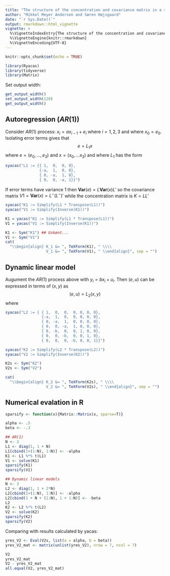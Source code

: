 ```yaml
---
title: "The structure of the concentration and covariance matrix in a simple state-space model"
author: "Mikkel Meyer Andersen and Søren Højsgaard"
date: "`r Sys.Date()`"
output: rmarkdown::html_vignette
vignette: >
  %\VignetteIndexEntry{The structure of the concentration and covariance matrix in a simple state-space model}
  %\VignetteEngine{knitr::rmarkdown}
  %\VignetteEncoding{UTF-8}
---
```


```r
knitr::opts_chunk$set(echo = TRUE)
```

```r
library(Ryacas)
library(tidyverse)
library(Matrix)
```

Set output width:

```r
get_output_width()
set_output_width(120)
get_output_width()
```



## Autoregression ($AR(1)$)

Consider $AR(1)$ process: $x_i = a x_{i-1} + e_i$ where $i=1,2,3$ and where $x_0=e_0$. Isolating error terms gives that
$$
 e = L_1 x
$$
where $e=(e_0, \dots, e_3)$ and $x=(x_0, \dots x_3)$ and where $L_1$ has the form
```r
syacas("L1 := {{ 1,  0,  0, 0}, 
               {-a,  1,  0, 0}, 
               { 0, -a,  1, 0}, 
               { 0,  0, -a, 1}}")
```

If error terms have variance $1$ then $\mathbf{Var}(e)=L \mathbf{Var}(x) L'$ so the covariance matrix $V1=\mathbf{Var}(x) = L^- (L^-)'$ while the concentration matrix is $K=L L'$

```r
syacas("K1 := Simplify(L1 * Transpose(L1))")
syacas("V1 := Simplify(Inverse(K1))")
```

```r
K1 = yacas("K1 := Simplify(L1 * Transpose(L1))")
V1 = yacas("V1 := Simplify(Inverse(K1))")
```

```r
K1 <- Sym("K1") ## Uskønt...
V1 <- Sym("V1")
cat(
  "\\begin{align} K_1 &= ", TeXForm(K1), " \\\\ 
                  V_1 &= ", TeXForm(V1), " \\end{align}", sep = "")
```

## Dynamic linear model

Augument the $AR(1)$ process above with $y_i=b x_i + u_i$. Then
$(e,u)$ can be expressed in terms of $(x,y)$ as
$$
(e,u) = L_2(x,y)
$$
where
```r
syacas("L2 := { { 1,  0,  0,  0, 0, 0, 0}, 
                {-a,  1,  0,  0, 0, 0, 0},   
                { 0, -a,  1,  0, 0, 0, 0}, 
                { 0,  0, -a,  1, 0, 0, 0},
                { 0, -b,  0,  0, 1, 0, 0}, 
                { 0,  0, -b,  0, 0, 1, 0}, 
                { 0,  0,  0, -b, 0, 0, 1}}")
```

```r
syacas("K2 := Simplify(L2 * Transpose(L2))")
syacas("V2 := Simplify(Inverse(K2))")

K2s <- Sym("K2")
V2s <- Sym("V2")
```

```r
cat(
  "\\begin{align} K_2 &= ", TeXForm(K2s), " \\\\ 
                  V_2 &= ", TeXForm(V2s), " \\end{align}", sep = "")
```


## Numerical evalation in R

```r
sparsify <- function(x){Matrix::Matrix(x, sparse=T)}

alpha <- .5
beta <- -.3

## AR(1)
N <- 3
L1 <- diag(1, 1 + N)
L1[cbind(1+(1:N), 1:N)] <- -alpha
K1 <- L1 %*% t(L1)
V1 <- solve(K1)
sparsify(K1)
sparsify(V1)

## Dynamic linear models
N <- 3
L2 <- diag(1, 1 + 2*N)
L2[cbind(1+(1:N), 1:N)] <- -alpha
L2[cbind(1 + N + (1:N), 1 + 1:N)] <- -beta
L2
K2 <- L2 %*% t(L2)
V2 <- solve(K2)
sparsify(K2)
sparsify(V2)
```

Comparing with results calculated by yacas:

```r
yres_V2 <- Eval(V2s, list(a = alpha, b = beta))
yres_V2_mat <- matrix(unlist(yres_V2), nrow = 7, ncol = 7)

V2
yres_V2_mat
V2 - yres_V2_mat
all.equal(V2, yres_V2_mat)
```

